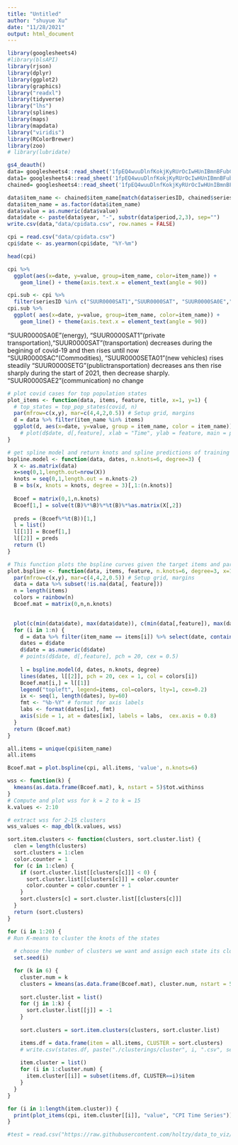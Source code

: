 ```yaml
---
title: "Untitled"
author: "shuyue Xu"
date: "11/28/2021"
output: html_document
---
```


```r
library(googlesheets4)
#library(blsAPI)
library(rjson) 
library(dplyr)
library(ggplot2)
library(graphics)
library("readxl")
library(tidyverse)
library("lhs")
library(splines)
library(maps)
library(mapdata)
library("viridis")
library(RColorBrewer)
library(zoo)
# library(lubridate)
```


```r
gs4_deauth()
data= googlesheets4::read_sheet('1fpEQ4wuuDlnfKokjKyRUrOcIwHUnIBmnBFubCUpnQ94',sheet='chained_data')
data1= googlesheets4::read_sheet('1fpEQ4wuuDlnfKokjKyRUrOcIwHUnIBmnBFubCUpnQ94',sheet='Sheet1')
chained= googlesheets4::read_sheet('1fpEQ4wuuDlnfKokjKyRUrOcIwHUnIBmnBFubCUpnQ94',sheet='chained')
```


```r
data$item_name <- chained$item_name[match(data$seriesID, chained$seriesid)]
data$item_name = as.factor(data$item_name)
data$value = as.numeric(data$value)
data$date <- paste(data$year, "-", substr(data$period,2,3), sep="")
write.csv(data,"data/cpidata.csv", row.names = FALSE)
```


```r
cpi = read.csv("data/cpidata.csv")
cpi$date <- as.yearmon(cpi$date, "%Y-%m")
```

```r
head(cpi)
```


```r
cpi %>%
  ggplot(aes(x=date, y=value, group=item_name, color=item_name)) +
    geom_line() + theme(axis.text.x = element_text(angle = 90))
```

```r

cpi.sub <- cpi %>% 
  filter(seriesID %in% c("SUUR0000SAT1","SUUR0000SAT", "SUUR0000SA0E","SUUR0000SAC","SUUR0000SETG","SUUR0000SETA01","SUUR0000SAE2")) 
cpi.sub %>%
  ggplot( aes(x=date, y=value, group=item_name, color=item_name)) +
    geom_line() + theme(axis.text.x = element_text(angle = 90))
```
 "SUUR0000SA0E"(energy), "SUUR0000SAT1"(private transportation),"SUUR0000SAT"(transportation) decreases during the begining of covid-19 and then rises until now
 "SUUR0000SAC"(Commodities), "SUUR0000SETA01"(new vehicles) rises steadily 
 "SUUR0000SETG"(publictransportation) decreases ans then rise sharply during the start of 2021, then decrease sharply.
 "SUUR0000SAE2"(communication) no change

```r
# plot covid cases for top population states
plot_items <- function(data, items, feature, title, x=1, y=1) {
  # top_states = top_pop_states(covid, n)
  par(mfrow=c(x,y), mar=c(4,4,2,0.5)) # Setup grid, margins
  d = data %>% filter(item_name %in% items)
  ggplot(d, aes(x=date, y=value, group = item_name, color = item_name)) + geom_line() + theme(axis.text.x = element_text(angle=90)) + ggtitle(title)
    # plot(d$date, d[,feature], xlab = "Time", ylab = feature, main = paste("COVID cases in", state), pch = 20, cex = 0.5)
}
```



```r
# get spline model and return knots and spline predictions of training data
bspline.model <- function(data, dates, n.knots=6, degree=3) {
  X <- as.matrix(data)
  x=seq(0,1,length.out=nrow(X))
  knots = seq(0,1,length.out = n.knots-2)
  B = bs(x, knots = knots, degree = 3)[,1:(n.knots)]
  
  Bcoef = matrix(0,1,n.knots)
  Bcoef[1,] = solve(t(B)%*%B)%*%t(B)%*%as.matrix(X[,2])
  
  preds = (Bcoef%*%t(B))[1,]
  l = list()
  l[[1]] = Bcoef[1,]
  l[[2]] = preds
  return (l)
}
```

```r
# This function plots the bspline curves given the target items and parameters and returns knots for each item. 
plot.bspline <- function(data, items, feature, n.knots=6, degree=3, x=1, y=1) {
  par(mfrow=c(x,y), mar=c(4,4,2,0.5)) # Setup grid, margins
  data = data %>% subset(!is.na(data[, feature]))
  n = length(items)
  colors = rainbow(n)
  Bcoef.mat = matrix(0,n,n.knots)
  

  plot(c(min(data$date), max(data$date)), c(min(data[,feature]), max(data[,feature])), xlab = "Time", ylab = feature, main = "CPI item trends", type = "n", xaxt='n', pch = 20, cex = 0.5)
  for (i in 1:n) {
    d = data %>% filter(item_name == items[i]) %>% select(date, contains(feature)) %>% arrange(date)
    dates = d$date
    d$date = as.numeric(d$date)
    # points(d$date, d[,feature], pch = 20, cex = 0.5)
    
    l = bspline.model(d, dates, n.knots, degree)
    lines(dates, l[[2]], pch = 20, cex = 1, col = colors[i])
    Bcoef.mat[i,] = l[[1]]
    legend("topleft", legend=items, col=colors, lty=1, cex=0.2)
    ix <- seq(1, length(dates), by=60)
    fmt <- "%b-%Y" # format for axis labels
    labs <- format(dates[ix], fmt)
    axis(side = 1, at = dates[ix], labels = labs,  cex.axis = 0.8)
  }
  return (Bcoef.mat)
}
```

```r
all.items = unique(cpi$item_name)
all.items
```


```r
Bcoef.mat = plot.bspline(cpi, all.items, 'value', n.knots=6)
```

```r
wss <- function(k) {
  kmeans(as.data.frame(Bcoef.mat), k, nstart = 5)$tot.withinss
}
# Compute and plot wss for k = 2 to k = 15
k.values <- 2:10

# extract wss for 2-15 clusters
wss_values <- map_dbl(k.values, wss)
```



```r
sort.item.clusters <- function(clusters, sort.cluster.list) {
  clen = length(clusters)
  sort.clusters = 1:clen
  color.counter = 1
  for (c in 1:clen) {
    if (sort.cluster.list[[clusters[c]]] < 0) {
      sort.cluster.list[[clusters[c]]] = color.counter
      color.counter = color.counter + 1
    }
    sort.clusters[c] = sort.cluster.list[[clusters[c]]]
  }
  return (sort.clusters)
}
```


```r
for (i in 1:20) {
# Run K-means to cluster the knots of the states
  
  # choose the number of clusters we want and assign each state its closest cluster
  set.seed(i)

  for (k in 6) {
    cluster.num = k
    clusters = kmeans(as.data.frame(Bcoef.mat), cluster.num, nstart = 5)$cluster
    
    sort.cluster.list = list()
    for (j in 1:k) {
      sort.cluster.list[[j]] = -1
    }
    
    sort.clusters = sort.item.clusters(clusters, sort.cluster.list)

    items.df = data.frame(item = all.items, CLUSTER = sort.clusters)
    # write.csv(states.df, paste("./clusterings/cluster", i, ".csv", sep=""))
    
    item.cluster = list()
    for (i in 1:cluster.num) {
      item.cluster[[i]] = subset(items.df, CLUSTER==i)$item
    }
  }
}
```



```r
for (i in 1:length(item.cluster)) {
  print(plot_items(cpi, item.cluster[[i]], "value", "CPI Time Series"))
}
```

```r
#test = read.csv("https://raw.githubusercontent.com/holtzy/data_to_viz/master/Example_dataset/5_OneCatSevNumOrdered.csv")

```

